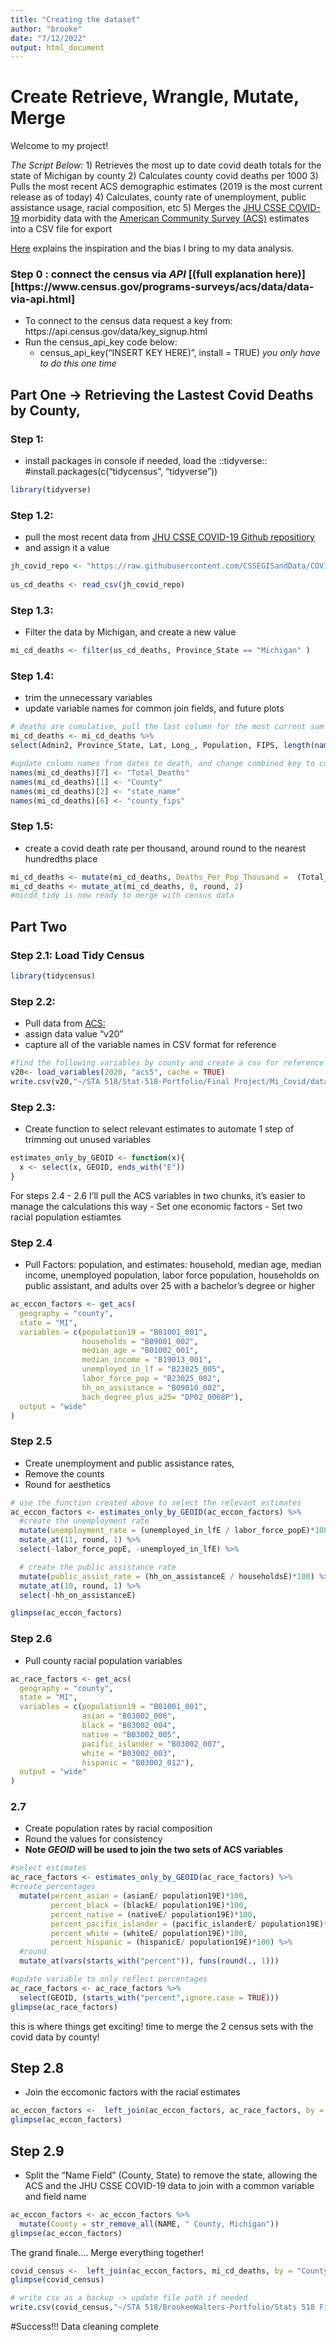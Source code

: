 ```yaml
---
title: "Creating the dataset"
author: "brooke"
date: "7/12/2022"
output: html_document
---
```


# Create Retrieve, Wrangle, Mutate, Merge
Welcome to my project!


*The Script Below:* 
1) Retrieves the most up to date covid death totals for the state of Michigan by county
2) Calculates county covid deaths per 1000
3) Pulls the most recent ACS demographic estimates (2019 is the most current release as of today)
4) Calculates, county rate of unemployment, public assistance usage, racial composition, etc
5) Merges the [JHU CSSE COVID-19](https://github.com/CSSEGISandData/COVID-19.) morbidity data with the [American Community Survey (ACS)](https://www.census.gov/data/developers/data-sets/acs-5year.html) estimates into a CSV file for export

[Here](https://github.com/BrookemWalters/BrookemWalters-Portfolio/blob/main/Stats%20518%20Final%20Project/Introduction.md) explains the inspiration and the bias I bring to my data analysis. 


### Step 0 : connect the census via *API* [(full explanation here)][https://www.census.gov/programs-surveys/acs/data/data-via-api.html]
- To connect to the census data request a key from: https://api.census.gov/data/key_signup.html
- Run the census_api_key code below: 
  - census_api_key("INSERT KEY HERE)", install = TRUE)
*you only have to do this one time*

## Part One -> Retrieving the Lastest Covid Deaths by County,


### Step 1: 
- install packages in console if needed, load the ::tidyverse:: 
#install.packages(c("tidycensus", "tidyverse"))


```r
library(tidyverse)

```



### Step 1.2:  
 - pull the most recent data from [JHU CSSE COVID-19 Github repositiory](https://github.com/CSSEGISandData/COVID-19.)
 - and assign it a value

```r

jh_covid_repo <- "https://raw.githubusercontent.com/CSSEGISandData/COVID-19/master/csse_covid_19_data/csse_covid_19_time_series/time_series_covid19_deaths_US.csv"
  
us_cd_deaths <- read_csv(jh_covid_repo)

```


### Step 1.3:  
- Filter the data by Michigan, and create a new value 

```r
mi_cd_deaths <- filter(us_cd_deaths, Province_State == "Michigan" )
```


### Step 1.4: 
 - trim the unnecessary variables
 - update variable names for common join fields, and future plots 
 
```r
# deaths are cumulative, pull the last column for the most current sum
mi_cd_deaths <- mi_cd_deaths %>% 
select(Admin2, Province_State, Lat, Long_, Population, FIPS, length(names(mi_cd_deaths)))

#update column names from dates to death, and change combined key to county for joins later
names(mi_cd_deaths)[7] <- "Total_Deaths"
names(mi_cd_deaths)[1] <- "County"
names(mi_cd_deaths)[2] <- "state_name"
names(mi_cd_deaths)[6] <- "county_fips"

```


### Step 1.5: 
 - create a covid death rate per thousand, around round to the nearest hundredths place

```r
mi_cd_deaths <- mutate(mi_cd_deaths, Deaths_Per_Pop_Thousand =  (Total_Deaths / (Population / 1000 )))
mi_cd_deaths <- mutate_at(mi_cd_deaths, 8, round, 2)
#micdd_tidy is now ready to merge with census data

```



## Part Two
### Step 2.1: Load Tidy Census

```r
library(tidycensus)
```


### Step 2.2: 
- Pull data from [ACS:](https://data.census.gov/cedsci/table?g=0400000US26%240500000_0500000US26007&y=2020&d=ACS%205-Year%20Estimates%20Data%20Profiles&tid=ACSDP5Y2020.DP02)
- assign data value "v20"
- capture all of the variable names in CSV format for reference

```r
#find the following variables by county and create a csv for reference
v20<- load_variables(2020, "acs5", cache = TRUE)
write.csv(v20,"~/STA 518/Stat-518-Portfolio/Final Project/Mi_Covid/data/variable_names")

```

### Step 2.3: 
- Create function to select relevant estimates to automate 1 step of trimming out unused variables

```r
estimates_only_by_GEOID <- function(x){
  x <- select(x, GEOID, ends_with("E")) 
}

```


For steps 2.4 - 2.6 I'll pull the ACS variables in two chunks, it's easier to manage the calculations this way
- Set one economic factors
- Set two racial population estiamtes

### Step 2.4 
 - Pull Factors:   population, and estimates: household, median age, median income, unemployed population, labor force population, households on public assistant,  and adults over 25 with a bachelor's degree or higher

```r
ac_eccon_factors <- get_acs(
  geography = "county",
  state = "MI",
  variables = c(population19 = "B01001_001",
                households = "B09001_002",
                median_age = "B01002_001",
                median_income = "B19013_001",
                unemployed_in_lf = "B23025_005",
                labor_force_pop = "B23025_002",
                hh_on_assistance = "B09010_002",
                bach_degree_plus_a25= "DP02_0068P"),
  output = "wide"
) 

```


### Step 2.5 
- Create unemployment and public assistance rates, 
- Remove the counts
- Round for aesthetics 

```r
# use the function created above to select the relevant estimates 
ac_eccon_factors <- estimates_only_by_GEOID(ac_eccon_factors) %>% 
  #create the unemployment rate
  mutate(unemployment_rate = (unemployed_in_lfE / labor_force_popE)*100) %>% 
  mutate_at(11, round, 1) %>% 
  select(-labor_force_popE, -unemployed_in_lfE) %>% 

  # create the public assistance rate
  mutate(public_assist_rate = (hh_on_assistanceE / householdsE)*100) %>% 
  mutate_at(10, round, 1) %>% 
  select(-hh_on_assistanceE)

glimpse(ac_eccon_factors)

```


### Step 2.6 
- Pull county racial population variables

```r
ac_race_factors <- get_acs(
  geography = "county",
  state = "MI",
  variables = c(population19 = "B01001_001",
                asian = "B03002_006",
                black = "B03002_004",
                native = "B03002_005",
                pacific_islander = "B03002_007",
                white = "B03002_003",
                hispanic = "B03002_012"),
  output = "wide"
)

```


### 2.7
 - Create population rates by racial composition
 - Round the values for consistency 
 - **Note *GEOID* will be used to join the two sets of ACS variables**
```r
#select estimates
ac_race_factors <- estimates_only_by_GEOID(ac_race_factors) %>% 
#create percentages  
  mutate(percent_asian = (asianE/ population19E)*100,
         percent_black = (blackE/ population19E)*100,
         percent_native = (nativeE/ population19E)*100,
         percent_pacific_islander = (pacific_islanderE/ population19E)*100,
         percent_white = (whiteE/ population19E)*100,
         percent_hispanic = (hispanicE/ population19E)*100) %>% 
  #round
  mutate_at(vars(starts_with("percent")), funs(round(., 1)))

#update variable to only reflect percentages
ac_race_factors <- ac_race_factors %>% 
  select(GEOID, (starts_with("percent",ignore.case = TRUE)))
glimpse(ac_race_factors)
```


this is where things get exciting!
time to merge the 2 census sets with the covid data by county!

## Step 2.8
- Join the eccomonic factors with the racial estimates

```r
ac_eccon_factors <-  left_join(ac_eccon_factors, ac_race_factors, by = "GEOID")
glimpse(ac_eccon_factors)
```


## Step 2.9
- Split the "Name Field" (County, State) to remove the state, allowing the ACS and the JHU CSSE COVID-19 data to join with a common variable and field name
```r
ac_eccon_factors <- ac_eccon_factors %>% 
  mutate(County = str_remove_all(NAME, " County, Michigan"))
glimpse(ac_eccon_factors)
```


The grand finale.... Merge everything together!

```r
covid_census <-  left_join(ac_eccon_factors, mi_cd_deaths, by = "County")
glimpse(covid_census)

# write csv as a backup -> update file path if needed
write.csv(covid_census,"~/STA 518/BrookemWalters-Portfolio/Stats 518 Final Project/data/covid_census.csv")
```

#Success!!! Data cleaning complete

